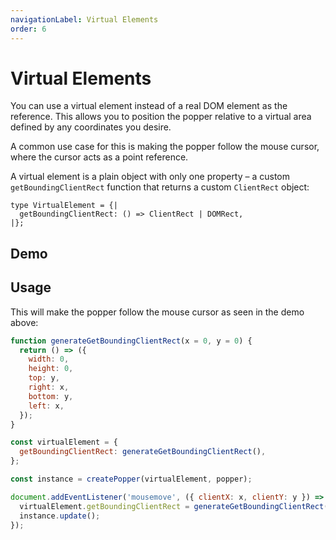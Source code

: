 ```yaml
---
navigationLabel: Virtual Elements
order: 6
---
```



# Virtual Elements

You can use a virtual element instead of a real DOM element as the reference.
This allows you to position the popper relative to a virtual area defined by any
coordinates you desire.

A common use case for this is making the popper follow the mouse cursor, where
the cursor acts as a point reference.

A virtual element is a plain object with only one property – a custom
`getBoundingClientRect` function that returns a custom `ClientRect` object:

```flow
type VirtualElement = {|
  getBoundingClientRect: () => ClientRect | DOMRect,
|};
```

## Demo

<VirtualElementDemo />

## Usage

This will make the popper follow the mouse cursor as seen in the demo above:

```js
function generateGetBoundingClientRect(x = 0, y = 0) {
  return () => ({
    width: 0,
    height: 0,
    top: y,
    right: x,
    bottom: y,
    left: x,
  });
}

const virtualElement = {
  getBoundingClientRect: generateGetBoundingClientRect(),
};

const instance = createPopper(virtualElement, popper);

document.addEventListener('mousemove', ({ clientX: x, clientY: y }) => {
  virtualElement.getBoundingClientRect = generateGetBoundingClientRect(x, y);
  instance.update();
});
```
